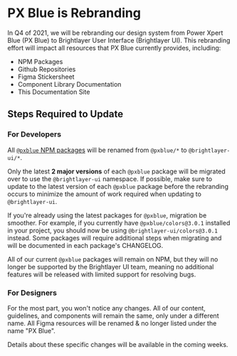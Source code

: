 
<!-- KEYWORDS: faq question answers -->

# PX Blue is Rebranding

In Q4 of 2021, we will be rebranding our design system from Power Xpert Blue (PX Blue) to Brightlayer User Interface (Brightlayer UI). This rebranding effort will impact all resources that PX Blue currently provides, including:

-   NPM Packages
-   Github Repositories
-   Figma Stickersheet
-   Component Library Documentation
-   This Documentation Site

## Steps Required to Update

### For Developers

All [`@pxblue` NPM packages](https://www.npmjs.com/~px-blue) will be renamed from `@pxblue/*` to `@brightlayer-ui/*`.

Only the latest **2 major versions** of each `@pxblue` package will be migrated over to use the `@brightlayer-ui` namespace. If possible, make sure to update to the latest version of each `@pxblue` package before the rebranding occurs to minimize the amount of work required when updating to `@brightlayer-ui`.

If you're already using the latest packages for `@pxblue`, migration be smoother. For example, if you currently have `@pxblue/colors@3.0.1` installed in your project, you should now be using `@brightlayer-ui/colors@3.0.1` instead. Some packages will require additional steps when migrating and will be documented in each package's CHANGELOG.

All of our current `@pxblue` packages will remain on NPM, but they will no longer be supported by the Brightlayer UI team, meaning no additional features will be released with limited support for resolving bugs.

### For Designers

For the most part, you won't notice any changes. All of our content, guidelines, and components will remain the same, only under a different name. All Figma resources will be renamed & no longer listed under the name "PX Blue".

Details about these specific changes will be available in the coming weeks.
